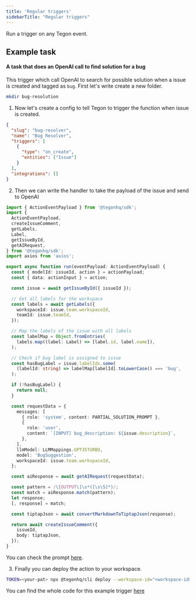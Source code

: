 ```yaml
---
title: 'Regular triggers'
sidebarTitle: "Regular triggers"
---
```


Run a trigger on any Tegon event. 

## Example task

#### A task that does an OpenAI call to find solution for a bug

This trigger which call OpenAI to search for possible solution when a issue is created and tagged as `bug`. First let's write create a new folder.

```bash 
mkdir bug-resolution
```

1. Now let's create a config to tell Tegon to trigger the function when issue is created.

```json bug-resolution/config.json
{
  "slug": "bug-resolver",
  "name": "Bug Resolver",
  "triggers": [
    {
      "type": "on_create",
      "entities": ["Issue"]
    }
  ],
  "integrations": []
}

```

2. Then we can write the handler to take the payload of the issue and send to OpenAI

```ts bug-resolution/index.ts
import { ActionEventPayload } from '@tegonhq/sdk';
import {
  ActionEventPayload,
  createIssueComment,
  getLabels,
  Label,
  getIssueById,
  getAIRequest,
} from '@tegonhq/sdk';
import axios from 'axios';

export async function run(eventPayload: ActionEventPayload) {
  const { modelId: issueId, action } = actionPayload;
  const { data: actionInput } = action;

  const issue = await getIssueById({ issueId });

  // Get all labels for the workspace
  const labels = await getLabels({
    workspaceId: issue.team.workspaceId,
    teamId: issue.teamId,
  });

  // Map the labels of the issue with all labels
  const labelMap = Object.fromEntries(
    labels.map((label: Label) => [label.id, label.name]),
  );

  // Check if bug label is assigned to issue
  const hasBugLabel = issue.labelIds.some(
    (labelId: string) => labelMap[labelId].toLowerCase() === 'bug',
  );

  if (!hasBugLabel) {
    return null;
  }

  const requestData = {
    messages: [
      { role: 'system', content: PARTIAL_SOLUTION_PROMPT },
      {
        role: 'user',
        content: `[INPUT] bug_description: ${issue.description}`,
      },
    ],
    llmModel: LLMMappings.GPT35TURBO,
    model: 'BugSuggestion',
    workspaceId: issue.team.workspaceId,
  };

  const aiResponse = await getAIRequest(requestData);

  const pattern = /\[OUTPUT\]\s*([\s\S]*)/;
  const match = aiResponse.match(pattern);
  let response;
  [, response] = match;

  const tiptapJson = await convertMarkdownToTiptapJson(response);

  return await createIssueComment({
    issueId,
    body: tiptapJson,
  });
}

```


You can check the prompt [here](https://github.com/tegonhq/tegon/blob/main/actions/bug-enricher/utils.ts).

3. Finally you can deploy the action to your workspace.

```bash
TOKEN=<your-pat> npx @tegonhq/cli deploy --workspace-id="<workspace-id>"
```

<Tip>You can find the whole code for this example trigger [here](https://github.com/tegonhq/tegon/tree/main/actions/bug-enricher)</Tip>
